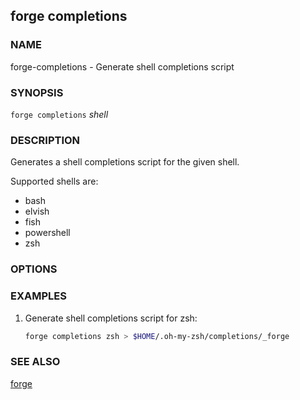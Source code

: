
## forge completions

### NAME

forge-completions - Generate shell completions script

### SYNOPSIS

`forge completions` _shell_

### DESCRIPTION

Generates a shell completions script for the given shell.

Supported shells are:

- bash
- elvish
- fish
- powershell
- zsh

### OPTIONS

<CommonOptions />

### EXAMPLES

1. Generate shell completions script for zsh:
   ```sh
   forge completions zsh > $HOME/.oh-my-zsh/completions/_forge
   ```

### SEE ALSO

[forge](/reference/forge/forge.mdx)
